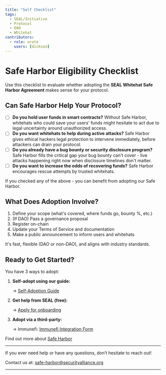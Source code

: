 ```yaml
---
title: "Self Checklist"
tags:
  - SEAL/Initiative
  - Protocol
  - DAO
  - Whitehat
contributors:
  - role: wrote
    users: [dickson]
---
```



<TagProvider>
<TagFilter />

# Safe Harbor Eligibility Checklist

<TagList tags={frontmatter.tags} />
<AttributionList contributors={frontmatter.contributors} />

Use this checklist to evaluate whether adopting the **SEAL Whitehat Safe Harbor Agreement** makes sense for your
protocol.

## Can Safe Harbor Help Your Protocol?

- [ ] **Do you hold user funds in smart contracts?** Without Safe Harbor, whitehats who could save your users' funds
might hesitate to act due to legal uncertainty around unauthorized access.
- [ ] **Do you want whitehats to help during active attacks?** Safe Harbor gives ethical hackers legal protection to
intervene immediately, before attackers can drain your protocol.
- [ ] **Do you already have a bug bounty or security disclosure program?** Safe Harbor fills the critical gap your bug
bounty can't cover - live attacks happening right now when disclosure timelines don't matter.
- [ ] **Do you want to increase the odds of recovering funds?** Safe Harbor encourages rescue attempts by trusted
whitehats.

If you checked any of the above - you can benefit from adopting our Safe Harbor.

## What Does Adoption Involve?

1. Define your scope (what's covered, where funds go, bounty %, etc.)
2. (If DAO) Pass a governance proposal
3. Register on-chain
4. Update your Terms of Service and documentation
5. Make a public announcement to inform users and whitehats

It's fast, flexible (DAO or non-DAO), and aligns with industry standards.

## Ready to Get Started?

You have 3 ways to adopt:

1. **Self-adopt using our guide:**

   → [Self-Adoption Guide](/safe-harbor/self-adoption-guide)

2. **Get help from SEAL (free):**

   → [Apply for onboarding](https://form.typeform.com/to/QF3YjWno)

3. **Adopt via a third-party:**

   → Immunefi: 
   [Immunefi Integration Form](https://docs.google.com/forms/d/e/1FAIpQLSehHw_KyNfSr9YbnO1AB3OZ4cvVS2oInIxdveCPguR9GSxZFQ/viewform)

Find out more about [Safe Harbor](/safe-harbor/overview)

---

If you ever need help or have any questions, don’t hesitate to reach out!

Contact us at: [safe-harbor@securityalliance.org](mailto:safe-harbor@securityalliance.org)

---

</TagProvider>
<ContributeFooter />
